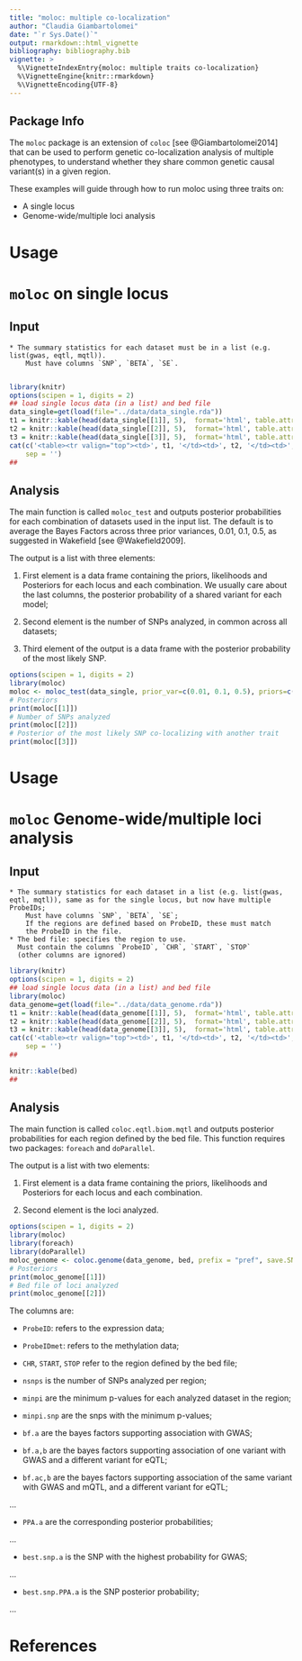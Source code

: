 ```yaml
---
title: "moloc: multiple co-localization"
author: "Claudia Giambartolomei"
date: "`r Sys.Date()`"
output: rmarkdown::html_vignette
bibliography: bibliography.bib
vignette: >
  %\VignetteIndexEntry{moloc: multiple traits co-localization}
  %\VignetteEngine{knitr::rmarkdown}
  %\VignetteEncoding{UTF-8}
---
```


## Package Info

The `moloc` package is an extension of `coloc` [see @Giambartolomei2014] 
that can be used to perform genetic co-localization analysis of multiple phenotypes, to 
understand whether they share common genetic causal variant(s) in a given region.  

These examples will guide through how to run moloc using three traits on:

* A single locus
* Genome-wide/multiple loci analysis

# Usage<a id="orgheadline2"></a>
# `moloc` on single locus 
## Input
    * The summary statistics for each dataset must be in a list (e.g. list(gwas, eqtl, mqtl)).
        Must have columns `SNP`, `BETA`, `SE`.
        
```r
library(knitr)
options(scipen = 1, digits = 2)
## load single locus data (in a list) and bed file
data_single=get(load(file="../data/data_single.rda"))
t1 = knitr::kable(head(data_single[[1]], 5),  format='html', table.attr='cellpadding="1"', output = FALSE)
t2 = knitr::kable(head(data_single[[2]], 5),  format='html', table.attr='cellpadding="1"', output = FALSE)
t3 = knitr::kable(head(data_single[[3]], 5),  format='html', table.attr='cellpadding="1"', output = FALSE)
cat(c('<table><tr valign="top"><td>', t1, '</td><td>', t2, '</td><td>', t3, '</td><tr></table>'),
    sep = '')
## 
```

## Analysis
The main function is called `moloc_test` and outputs posterior probabilities for each 
combination of datasets used in the input list. 
The default is to average the Bayes Factors across three prior variances, 0.01, 0.1, 0.5, as
suggested in Wakefield [see @Wakefield2009].

The output is a list with three elements:

1. First element is a data frame containing the priors, likelihoods and 
Posteriors for each locus and each combination.
We usually care about the last columns, the posterior probability of a shared variant for each model;

1. Second element is the number of SNPs analyzed, 
    in common across all datasets;
    
1. Third element of the output is a data frame with
    the posterior probability of the most likely SNP.


```r
options(scipen = 1, digits = 2)
library(moloc)
moloc <- moloc_test(data_single, prior_var=c(0.01, 0.1, 0.5), priors=c(1e-04, 1e-06, 1e-07))
# Posteriors
print(moloc[[1]])
# Number of SNPs analyzed
print(moloc[[2]])
# Posterior of the most likely SNP co-localizing with another trait
print(moloc[[3]])
```

# Usage<a id="orgheadline2"></a>
# `moloc` Genome-wide/multiple loci analysis
## Input
    * The summary statistics for each dataset in a list (e.g. list(gwas, eqtl, mqtl)), same as for the single locus, but now have multiple ProbeIDs;
        Must have columns `SNP`, `BETA`, `SE`; 
        If the regions are defined based on ProbeID, these must match 
        the ProbeID in the file.
    * The bed file: specifies the region to use.
      Must contain the columns `ProbeID`, `CHR`, `START`, `STOP` 
      (other columns are ignored)

```r
library(knitr)
options(scipen = 1, digits = 2)
## load single locus data (in a list) and bed file
library(moloc)
data_genome=get(load(file="../data/data_genome.rda"))
t1 = knitr::kable(head(data_genome[[1]], 5),  format='html', table.attr='cellpadding="1"', output = FALSE)
t2 = knitr::kable(head(data_genome[[2]], 5),  format='html', table.attr='cellpadding="1"', output = FALSE)
t3 = knitr::kable(head(data_genome[[3]], 5),  format='html', table.attr='cellpadding="1"', output = FALSE)
cat(c('<table><tr valign="top"><td>', t1, '</td><td>', t2, '</td><td>', t3, '</td><tr></table>'),
    sep = '')
## 
```

```r
knitr::kable(bed)
## 
```

## Analysis
The main function is called `coloc.eqtl.biom.mqtl` and outputs posterior probabilities for each region defined by the bed file.
This function requires two packages: `foreach` and `doParallel`.

The output is a list with two elements:

1. First element is a data frame containing the priors, likelihoods and 
Posteriors for each locus and each combination.

1. Second element is the loci analyzed.
    

```r
options(scipen = 1, digits = 2)
library(moloc)
library(foreach)
library(doParallel)
moloc_genome <- coloc.genome(data_genome, bed, prefix = "pref", save.SNP.info=FALSE, cores=20, have_alleles=TRUE, bychrpos=TRUE, prior_var="default", priors=c(1e-04, 1e-06, 1e-07), min_nsnps = 50, takelog = FALSE, write=TRUE, outfolder = "test", forcePVAL = FALSE)
# Posteriors
print(moloc_genome[[1]])
# Bed file of loci analyzed
print(moloc_genome[[2]])
```

The columns are:

* `ProbeID`: refers to the expression data;

* `ProbeIDmet`: refers to the methylation data;

* `CHR`, `START`, `STOP` refer to the region defined by the bed file;

* `nsnps` is the number of SNPs analyzed per region;

* `minpi` are the minimum p-values for each analyzed dataset in the region;

* `minpi.snp` are the snps with the minimum p-values;

* `bf.a` are the bayes factors supporting association with GWAS;

* `bf.a,b` are the bayes factors supporting association 
    of one variant with GWAS and a different variant for eQTL;
    
* `bf.ac,b` are the bayes factors supporting association 
    of the same variant with GWAS and mQTL, and a different variant for eQTL;

...

* `PPA.a` are the corresponding posterior probabilities;

...

* `best.snp.a` is the SNP with the highest probability for GWAS;

...

* `best.snp.PPA.a` is the SNP posterior probability;

...

# References
